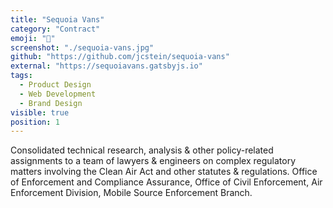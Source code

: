 ```yaml
---
title: "Sequoia Vans"
category: "Contract"
emoji: "🚐"
screenshot: "./sequoia-vans.jpg"
github: "https://github.com/jcstein/sequoia-vans"
external: "https://sequoiavans.gatsbyjs.io"
tags:
  - Product Design
  - Web Development
  - Brand Design
visible: true
position: 1
---
```


Consolidated technical research, analysis & other policy-related assignments to a team of lawyers & engineers on complex regulatory matters involving the Clean Air Act and other statutes & regulations. Office of Enforcement and Compliance Assurance, Office of Civil Enforcement, Air Enforcement Division, Mobile Source Enforcement Branch.